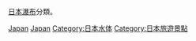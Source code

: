 [[日本|日本]][[瀑布|瀑布]]分類。
{{Commonscat|Waterfalls in Japan}}

[[Category:各國瀑布|Japan]]
[[Category:東亞瀑布|Japan]]
[[Category:日本水体|Category:日本水体]]
[[Category:日本旅遊景點|Category:日本旅遊景點]]